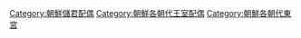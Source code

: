 [[Category:朝鮮儲君配偶|Category:朝鮮儲君配偶]]
[[Category:朝鮮各朝代王室配偶|Category:朝鮮各朝代王室配偶]]
[[Category:朝鮮各朝代東宮|Category:朝鮮各朝代東宮]]